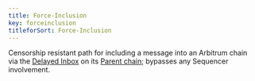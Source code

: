 ```yaml
---
title: Force-Inclusion
key: forceinclusion
titleforSort: Force-Inclusion
---
```


Censorship resistant path for including a message into an Arbitrum chain via the [Delayed Inbox](/intro/glossary#delayed-inbox) on its [Parent chain](/intro/glossary#parent-chain); bypasses any Sequencer involvement.
